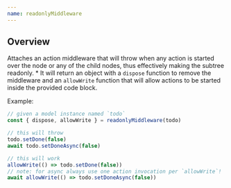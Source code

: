```yaml
---
name: readonlyMiddleware
---
```


## Overview

Attaches an action middleware that will throw when any action is started over the node or any of the child nodes, thus effectively making the subtree readonly. \* It will return an object with a `dispose` function to remove the middleware and an `allowWrite` function that will allow actions to be started inside the provided code block.

Example:

```ts
// given a model instance named `todo`
const { dispose, allowWrite } = readonlyMiddleware(todo)

// this will throw
todo.setDone(false)
await todo.setDoneAsync(false)

// this will work
allowWrite(() => todo.setDone(false))
// note: for async always use one action invocation per `allowWrite`!
await allowWrite(() => todo.setDoneAsync(false))
```
